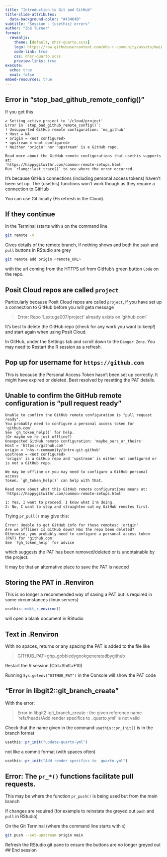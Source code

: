 ```yaml
---
title: "Introduction to Git and GitHub"
title-slide-attributes: 
  data-background-color: "#43464B"
subtitle: "Session - {usethis} errors"
author: "Zoë Turner"
format:
  revealjs:
    theme: [default, nhsr-quarto.scss]
    logo: https://raw.githubusercontent.com/nhs-r-community/assets/main/logo/nhsr-logo.svg
    code-link: true
    css: nhsr-quarto.scss
    preview-links: true
execute: 
  echo: true
  eval: false
embed-resources: true  
---
```


## Error in "stop_bad_github_remote_config()"

If you get this

```
✔ Setting active project to '/cloud/project'
Error in `stop_bad_github_remote_config()`:
! Unsupported GitHub remote configuration: 'no_github'
• Host = NA
• origin = <not configured>
• upstream = <not configured>
• Neither 'origin' nor 'upstream' is a GitHub repo.

Read more about the GitHub remote configurations that usethis supports at:
'https://happygitwithr.com/common-remote-setups.html'
Run `rlang::last_trace()` to see where the error occurred.
```

It's because GitHub connections (including personal access tokens) haven't been set up.
The {usethis} functions won't work though as they require a connection to GitHub

You can use Git locally (F5 refresh in the Cloud).

## If they continue

In the Terminal (starts with `$` on the command line

```bash
git remote -v
```

Gives details of the remote branch, if nothing shows and both the `push` and `pull` buttons in RStudio are grey

```bash
git remote add origin <remote_URL>
```

with the url coming from the HTTPS url from GitHub's green button `Code` on the repo.

## Posit Cloud repos are called `project`

Particularly because Posit Cloud repos are called `project`, if you have set up a connection to GitHub before you will geta message

> Error: Repo 'Lextuga007/project' already exists on 'github.com'

It's best to delete the GitHub repo (check for any work you want to keep!) and start again when using Posit Cloud.

In GitHub, under the Settings tab and scroll down to the `Danger Zone`.
You may need to Restart the R session as a refresh.

## Pop up for username for `https://github.com`

This is because the Personal Access Token hasn't been set up correctly.
It might have expired or deleted. 
Best resolved by resetting the PAT details.

## Unable to confirm the GitHub remote configuration is "pull request ready"

```
Unable to confirm the GitHub remote configuration is "pull request ready".
You probably need to configure a personal access token for 'github.com'.
See `gh_token_help()` for help.
(Or maybe we're just offline?)
Unexpected GitHub remote configuration: 'maybe_ours_or_theirs'
Host = 'https://github.com'
origin = 'nhs-r-community/intro-git-github'
upstream = <not configured>
'origin' is a GitHub repo and 'upstream' is either not configured or is not a GitHub repo.

We may be offline or you may need to configure a GitHub personal access
token. `gh_token_help()` can help with that.

Read more about what this GitHub remote configurations means at:
'https://happygitwithr.com/common-remote-setups.html'

1: Yes, I want to proceed. I know what I'm doing.
2: No, I want to stop and straighten out my GitHub remotes first.
```

Trying `pr_pull()` may give this:

```
Error: Unable to get GitHub info for these remotes: 'origin'
Are we offline? Is GitHub down? Has the repo been deleted?
Otherwise, you probably need to configure a personal access token (PAT) for 'github.com'
See `?gh_token_help` for advice
```

which suggests the PAT has been removed/deleted or is unobtainable by the project.

It may be that an alternative place to save the PAT is needed

## Storing the PAT in .Renviron

This is no longer a recommended way of saving a PAT but is required in some circumstances (linux servers)

```r
usethis::edit_r_environ()
```

will open a blank document in RStudio

## Text in .Renviron

With no spaces, returns or any spacing the PAT is added to the file like

> GITHUB_PAT=ghp_gobbledygookgeneratedbygithub

Restart the R session (Ctrl+Shift+F10)

Running `Sys.getenv("GITHUB_PAT")` in the Console will show the PAT code

## "Error in libgit2::git_branch_create"

With the error:

>Error in libgit2::git_branch_create : 
  the given reference name 'refs/heads/Add render specifics to _quarto.yml' is not valid

Check that the name given in the command `usethis::pr_init()` is in the branch format

```r
usethis::pr_init("update-quarto-yml")

```

not like a commit format (with spaces often)

```r
usethis::pr_init("Add render specifics to _quarto.yml")
```

## Error: The `pr_*()` functions facilitate pull requests.

This may be where the function `pr_push()` is being used but from the main branch

If changes are required (for example to reinstate the greyed out `push` and `pull` in RStudio)

On the Git Terminal (where the command line starts with `$`)

```bash
git push --set-upstream origin main
```

Refresh the RStudio git pane to ensure the buttons are no longer greyed out
## End session
